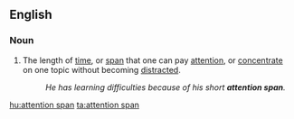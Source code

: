 ==English==

===Noun===
{{en-noun|head=[[attention]] [[span]]}}

# The length of [[time]], or [[span]] that one can pay [[attention]], or [[concentrate]] on one topic without becoming [[distracted]].
#: ''He has learning difficulties because of his short '''attention span'''.''

[[hu:attention span]]
[[ta:attention span]]